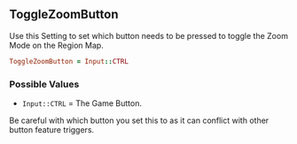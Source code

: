 ## ToggleZoomButton

Use this Setting to set which button needs to be pressed to toggle the Zoom Mode on the Region Map.

```ruby 
ToggleZoomButton = Input::CTRL 
```

### Possible Values 

- `Input::CTRL` = The Game Button.

<Callout type="hint">
  Be careful with which button you set this to as it can conflict with other button feature triggers.
</Callout>